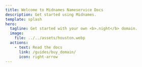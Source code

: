 ```yaml
---
title: Welcome to Midnames Nameservice Docs
description: Get started using Midnames.
template: splash
hero:
  tagline: Get started with your own <b>.night</b> domain.
  image:
    file: ../../assets/houston.webp
  actions:
    - text: Read the docs
      link: /guides/buy_domain/
      icon: right-arrow
---
```





<CardGrid>
  <LinkCard
    title="Buy your Midnight Domain"
    description="Search through all of the available .night domains and claim the one that best suits you."
    href="/guides/buy_domain/"
  />
  <LinkCard
    title="Transfer a Midnight Domain"
    description="Understand how to transfer, trade, or showcase your domain within the Midnight ecosystem."
    href="/guides/transfer_domain/"
  />
  <LinkCard
    title="⚡ Advanced Control"
    description="Deep dive into the specifications on how to operate with Midnames Nameservice & SDK"
    href="/guides/valid_domains/"
  />
</CardGrid>